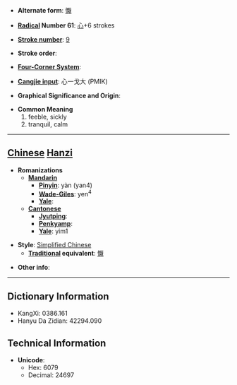 * '''Alternate form''': [[懨]]

* '''[[Wiktionary:Chinese radical index| Radical]] Number 61''': [[Wiktionary:Chinese radical index 心|心]]+6 strokes

* '''[[Wiktionary:Chinese total strokes index|Stroke number]]''': [[Wiktionary:Chinese total strokes index 9|9]]

* '''Stroke order''': 

* '''[[Wiktionary:Chinese four corner index|Four-Corner System]]''': 

* '''[[Wiktionary:Chinese Cangjie index|Cangjie input]]''': 心一戈大 (PMIK)

* '''Graphical Significance and Origin''': 

* '''Common Meaning'''
*#feeble, sickly
*# tranquil, calm


----

== [[Chinese]] [[Hanzi]] ==

* '''Romanizations'''
** '''[[Mandarin]]'''
*** '''[[Pinyin]]''': yàn (yan4)
*** '''[[Wade-Giles]]''': yen<sup>4</sup>
*** '''[[Yale]]''': 
** '''[[Cantonese]]'''
*** '''[[Jyutping]]''':
*** '''[[Penkyamp]]''': 
*** '''[[Yale]]''': yim1

* '''Style''': [[Simplified Chinese]] 
** '''[[Traditional Chinese|Traditional]] equivalent''': [[懨]]

* '''Other info''': 

----

== Dictionary Information ==

* KangXi: 0386.161
* Hanyu Da Zidian: 42294.090

== Technical Information ==

* '''Unicode''':
** Hex: 6079
** Decimal: 24697